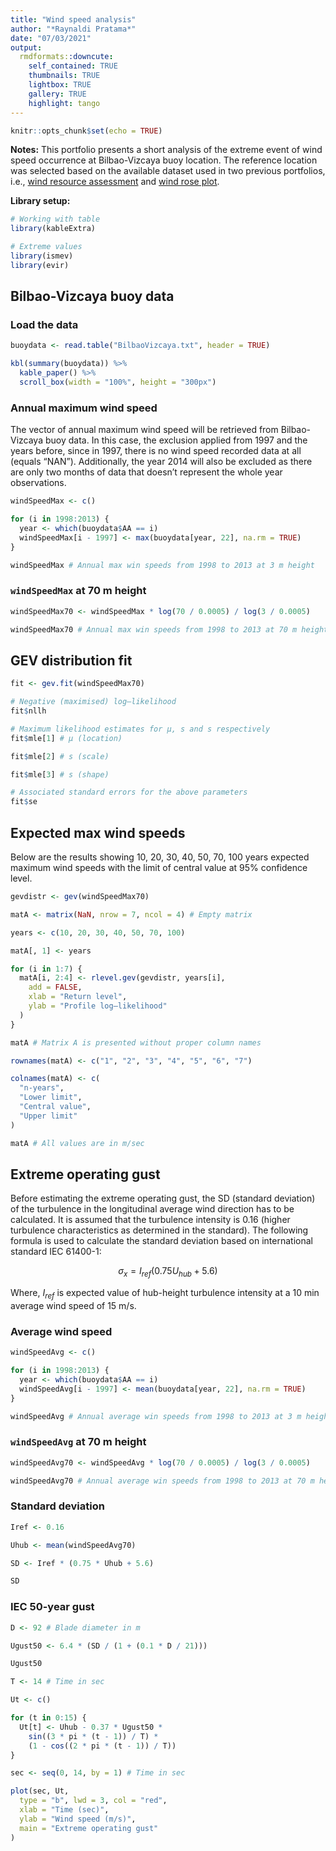```yaml
---
title: "Wind speed analysis"
author: "*Raynaldi Pratama*"
date: "07/03/2021"
output: 
  rmdformats::downcute:
    self_contained: TRUE
    thumbnails: TRUE
    lightbox: TRUE
    gallery: TRUE
    highlight: tango
---
```


```r
knitr::opts_chunk$set(echo = TRUE)
```

**Notes:** This portfolio presents a short analysis of the extreme event of wind speed occurrence at Bilbao-Vizcaya buoy location. The reference location was selected based on the available dataset used in two previous portfolios, i.e., [wind resource assessment](https://rpubs.com/raynaldiprtm/data-anavis-01) and [wind rose plot](https://rpubs.com/raynaldiprtm/data-anavis-02).

**Library setup:**

```r
# Working with table
library(kableExtra)

# Extreme values
library(ismev)
library(evir)
```

## Bilbao-Vizcaya buoy data

### Load the data

```r
buoydata <- read.table("BilbaoVizcaya.txt", header = TRUE)

kbl(summary(buoydata)) %>%
  kable_paper() %>%
  scroll_box(width = "100%", height = "300px")
```

### Annual maximum wind speed

The vector of annual maximum wind speed will be retrieved from Bilbao-Vizcaya buoy data. In this case, the exclusion applied from 1997 and the years before, since in 1997, there is no wind speed recorded data at all (equals "NAN"). Additionally, the year 2014 will also be excluded as there are only two months of data that doesn't represent the whole year observations.

```r
windSpeedMax <- c()

for (i in 1998:2013) {
  year <- which(buoydata$AA == i)
  windSpeedMax[i - 1997] <- max(buoydata[year, 22], na.rm = TRUE)
}

windSpeedMax # Annual max win speeds from 1998 to 2013 at 3 m height
```

### **`windSpeedMax`** at 70 m height

```r
windSpeedMax70 <- windSpeedMax * log(70 / 0.0005) / log(3 / 0.0005)

windSpeedMax70 # Annual max win speeds from 1998 to 2013 at 70 m height
```

## GEV distribution fit

```r
fit <- gev.fit(windSpeedMax70)
```

```r
# Negative (maximised) log–likelihood
fit$nllh

# Maximum likelihood estimates for µ, s and s respectively
fit$mle[1] # µ (location)

fit$mle[2] # s (scale)

fit$mle[3] # s (shape)

# Associated standard errors for the above parameters
fit$se
```

## Expected max wind speeds

Below are the results showing 10, 20, 30, 40, 50, 70, 100 years expected maximum wind speeds with the limit of central value at 95% confidence level.

```r
gevdistr <- gev(windSpeedMax70)

matA <- matrix(NaN, nrow = 7, ncol = 4) # Empty matrix

years <- c(10, 20, 30, 40, 50, 70, 100)

matA[, 1] <- years

for (i in 1:7) {
  matA[i, 2:4] <- rlevel.gev(gevdistr, years[i],
    add = FALSE,
    xlab = "Return level",
    ylab = "Profile log–likelihood"
  )
}

matA # Matrix A is presented without proper column names
```

```r
rownames(matA) <- c("1", "2", "3", "4", "5", "6", "7")

colnames(matA) <- c(
  "n-years",
  "Lower limit",
  "Central value",
  "Upper limit"
)

matA # All values are in m/sec
```

## Extreme operating gust

Before estimating the extreme operating gust, the SD (standard deviation) of the turbulence in the longitudinal average wind direction has to be calculated. It is assumed that the turbulence intensity is 0.16 (higher turbulence characteristics as determined in the standard). The following formula is used to calculate the standard deviation based on international standard IEC 61400-1:

$$\sigma_x = I_{ref}(0.75U_{hub}+5.6)$$

Where, $I_{ref}$ is expected value of hub-height turbulence intensity at a 10 min average wind speed of 15 m/s.

### Average wind speed

```r
windSpeedAvg <- c()

for (i in 1998:2013) {
  year <- which(buoydata$AA == i)
  windSpeedAvg[i - 1997] <- mean(buoydata[year, 22], na.rm = TRUE)
}

windSpeedAvg # Annual average win speeds from 1998 to 2013 at 3 m height
```
### **`windSpeedAvg`** at 70 m height

```r
windSpeedAvg70 <- windSpeedAvg * log(70 / 0.0005) / log(3 / 0.0005)

windSpeedAvg70 # Annual average win speeds from 1998 to 2013 at 70 m height
```

### Standard deviation

```r
Iref <- 0.16

Uhub <- mean(windSpeedAvg70)

SD <- Iref * (0.75 * Uhub + 5.6)

SD
```

### IEC 50-year gust

```r
D <- 92 # Blade diameter in m

Ugust50 <- 6.4 * (SD / (1 + (0.1 * D / 21)))

Ugust50
```

```r
T <- 14 # Time in sec

Ut <- c()

for (t in 0:15) {
  Ut[t] <- Uhub - 0.37 * Ugust50 *
    sin((3 * pi * (t - 1)) / T) *
    (1 - cos((2 * pi * (t - 1)) / T))
}

sec <- seq(0, 14, by = 1) # Time in sec

plot(sec, Ut,
  type = "b", lwd = 3, col = "red",
  xlab = "Time (sec)",
  ylab = "Wind speed (m/s)",
  main = "Extreme operating gust"
)
```
